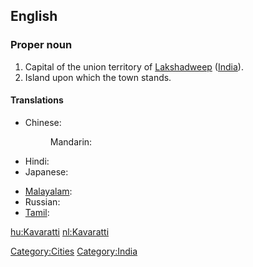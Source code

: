 ==English==
{{wikipedia}}

===Proper noun===
{{en-proper noun}}

# Capital of the union territory of [[Lakshadweep]] ([[India]]).
# Island upon which the town stands.

====Translations====
{{trans-top|capital of Lakshadweep, India}}
* Chinese:
*: Mandarin: {{t|zh|卡瓦拉蒂|tr=Kǎwǎlādì|sc=Hani}}
* Hindi: {{t|hi|कवरत्ती|tr=kavarattī|sc=Deva}}
* Japanese: {{t|ja|カバラティ|tr=Kabarati|sc=Jpan}}
{{trans-mid}}
* [[Malayalam]]: {{t|ml|കവരത്തി|sc=Mlym}}
* Russian: {{t|ru|Каваратти|m|tr=Kavarátti|sc=Cyrl}}
* [[Tamil]]: {{t|ta|கவரத்தி|sc=Taml}}
{{trans-bottom}}

[[Category:Cities]]
[[Category:India]]

[[hu:Kavaratti]]
[[nl:Kavaratti]]